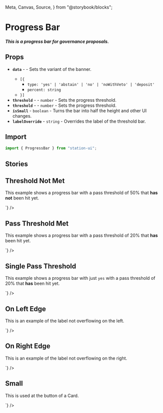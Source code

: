   Meta,
  Canvas,
  Source,
} from "@storybook/blocks";

<Meta title="Components/Displays/Progress Bar" />

# Progress Bar

##### This is a progress bar for governance proposals.

## Props
- **`data`** - <RequiredText /> - Sets the variant of the banner.
  - `[{`
    - `type: 'yes' | 'abstain' | 'no' | 'noWithVeto' | 'deposit'`
    - `percent: string`
  - `}]`
- **`threshold`** - <RequiredText /> - `number` - Sets the progress threshold.
- **`threshold`** - <RequiredText /> - `number` - Sets the progress threshold.
- **`isSmall`** - `boolean` - Turns the bar into half the height and other UI changes.
- **`labelOverride`** - `string` - Overrides the label of the threshold bar.

## Import
```jsx
import { ProgressBar } from "station-ui";
```

## Stories

## Threshold Not Met
This example shows a progress bar with a pass threshold of 50% that **has not** been hit yet.
<div className="story_with_source_below">
  <Canvas of={ProgressBarStories.ThresholdNotMet} />
  <Source code={`
    <ProgressBar
  data={[
    { type: 'yes', percent: '5%' },
    { type: 'abstain', percent: '10%' },
    { type: 'no', percent: '2%' },
    { type: 'noWithVeto', percent: '0.5%' },
  ]}
  threshold={50}
/>
  `} />
</div>

## Pass Threshold Met
This example shows a progress bar with a pass threshold of 20% that **has** been hit yet.
<div className="story_with_source_below">
  <Canvas of={ProgressBarStories.PassThresholdMet} />
  <Source code={`
    <ProgressBar
  data={[
    { type: 'yes', percent: '5%' },
    { type: 'abstain', percent: '10%' },
    { type: 'no', percent: '2%' },
    { type: 'noWithVeto', percent: '0.5%' },
  ]}
  threshold={20}
/>
  `} />
</div>

## Single Pass Threshold
This example shows a progress bar with just `yes` with a pass threshold of 20% that **has** been hit yet.
<div className="story_with_source_below">
  <Canvas of={ProgressBarStories.SinglePassThreshold} />
  <Source code={`
    <ProgressBar
  data={[
    { type: 'yes', percent: '20%' },
    { type: 'abstain', percent: '0%' },
    { type: 'no', percent: '0%' },
    { type: 'noWithVeto', percent: '0%' },
  ]}
  threshold={20}
/>
  `} />
</div>

## On Left Edge
This is an example of the label not overflowing on the left.
<div className="story_with_source_below">
  <Canvas of={ProgressBarStories.OnLeftEdge} />
  <Source code={`
    <ProgressBar
  data={[
    { type: 'yes', percent: '0%' },
    { type: 'abstain', percent: '0%' },
    { type: 'no', percent: '0%' },
    { type: 'noWithVeto', percent: '0%' },
  ]}
  threshold={1}
/>
  `} />
</div>

## On Right Edge
This is an example of the label not overflowing on the right.
<div className="story_with_source_below">
  <Canvas of={ProgressBarStories.OnRightEdge} />
  <Source code={`
    <ProgressBar
  data={[
    { type: 'yes', percent: '0%' },
    { type: 'abstain', percent: '0%' },
    { type: 'no', percent: '0%' },
    { type: 'noWithVeto', percent: '0%' },
  ]}
  threshold={99}
/>
  `} />
</div>

## Small
This is used at the button of a Card.
<div className="story_with_source_below">
  <Canvas of={ProgressBarStories.Small} />
  <Source code={`
    <ProgressBar
  data={[
    { type: 'yes', percent: '5%' },
    { type: 'abstain', percent: '10%' },
    { type: 'no', percent: '2%' },
    { type: 'noWithVeto', percent: '0.5%' },
  ]}
  threshold={50}
  isSmall
  labelOverride="PT"
/>
  `} />
</div>

<br />
<br />
<br />
<br />
<br />
<br />
<br />
<br />
<br />
<br />
<br />
<br />
<br />
<br />
<br />
<br />
<br />
<br />
<br />
<br />
<br />
<br />
<br />
<br />
<br />
<br />
<br />
<br />
<br />
<br />
<br />
<br />
<br />
<br />
<br />
<br />
<br />
